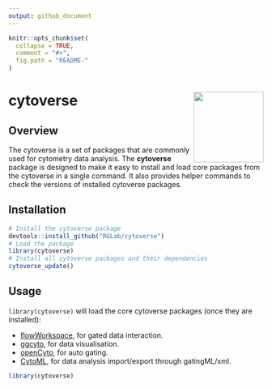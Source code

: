 ```yaml
---
output: github_document
---
```

<!-- README.md is generated from README.Rmd. Please edit that file -->

```r
knitr::opts_chunk$set(
  collapse = TRUE,
  comment = "#>",
  fig.path = "README-"
)
```

# cytoverse <a href='https:/cytoverse.org'><img src='man/figures/logo.png' align="right" height="138.5" /></a>

## Overview

The cytoverse is a set of packages that are commonly used for cytometry data analysis. The __cytoverse__ package is designed to make it easy to install and load core packages from the cytoverse in a single command. It also provides helper commands to check the versions of installed cytoverse packages.


## Installation

```r
# Install the cytoverse package
devtools::install_github("RGLab/cytoverse")
# Load the package
library(cytoverse)
# Install all cytoverse packages and their dependencies
cytoverse_update()
```

## Usage

`library(cytoverse)` will load the core cytoverse packages (once they are installed): 

* [flowWorkspace](http:/github.com/RGLab/flowWorkspace), for gated data interaction.
* [ggcyto](http:/github.com/RGLab/ggcyto), for data visualisation.
* [openCyto](http:/github.com/RGLab/openCyto), for auto gating.
* [CytoML](http:/github.com/RGLab/CytoML), for data analysis import/export through gatingML/xml.


```r
library(cytoverse)
```

